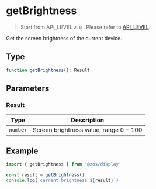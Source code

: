 # getBrightness

> Start from API_LEVEL `2.0` . Please refer to [API_LEVEL](../../../../guides/framework/device/compatibility.md).

Get the screen brightness of the current device.

## Type

```ts
function getBrightness(): Result
```

## Parameters

### Result

| Type                | Description                            |
| ------------------- | -------------------------------------- |
| <code>number</code> | Screen brightness value, range 0 - 100 |

## Example

```js
import { getBrightness } from '@zos/display'

const result = getBrightness()
console.log(`current brightness ${result}`)
```
